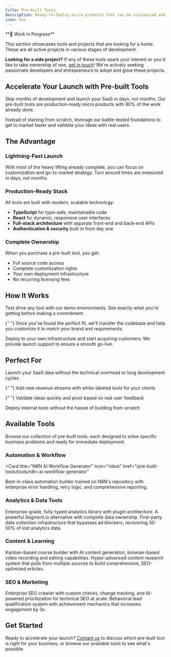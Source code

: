 ```yaml
---
title: Pre-built Tools
description: Ready-to-deploy micro products that can be customized and launched as your own SaaS
icon: box
---
```


<script type="application/ld+json">
  {`{
  "@context": "https://schema.org",
  "@type": "CollectionPage",
  "name": "WithSeismic Pre-built Tools",
  "description": "Ready-to-deploy micro products for rapid SaaS launches",
  "url": "https://withseismic.com/pre-built-tools",
  "publisher": {
    "@type": "Organization",
    "name": "WithSeismic"
  }
}`}
</script>

<Warning>
  **🚧 Work in Progress**

This section showcases tools and projects that are looking for a home. These are all active projects in various stages of development.

**Looking for a side project?** If any of these tools spark your interest or you'd like to take ownership of one, [get in touch](/contact)! We're actively seeking passionate developers and entrepreneurs to adopt and grow these projects.

</Warning>

## Accelerate Your Launch with Pre-built Tools

Skip months of development and launch your SaaS in days, not months. Our pre-built tools are production-ready micro products with 80% of the work already done.

<Card title="Why Pre-built Tools?" icon="zap">
  Instead of starting from scratch, leverage our battle-tested foundations to
  get to market faster and validate your ideas with real users.
</Card>

## The Advantage

### Lightning-Fast Launch

With most of the heavy lifting already complete, you can focus on customization and go-to-market strategy. Turn around times are measured in days, not months.

### Production-Ready Stack

All tools are built with modern, scalable technology:

- **TypeScript** for type-safe, maintainable code
- **React** for dynamic, responsive user interfaces
- **Full-stack architecture** with separate front-end and back-end APIs
- **Authentication & security** built in from day one

### Complete Ownership

When you purchase a pre-built tool, you get:

- Full source code access
- Complete customization rights
- Your own deployment infrastructure
- No recurring licensing fees

## How It Works

<Steps>
  <Step title="Try Before You Buy">
    Test drive any tool with our demo environments. See exactly what you're getting before making a commitment.
  </Step>

{" "}
<Step title="Purchase & Customize">
  Once you've found the perfect fit, we'll transfer the codebase and help you
  customize it to match your brand and requirements.
</Step>

  <Step title="Launch Your SaaS">
    Deploy to your own infrastructure and start acquiring customers. We provide launch support to ensure a smooth go-live.
  </Step>
</Steps>

## Perfect For

<CardGroup cols={2}>
  <Card title="Entrepreneurs" icon="user-tie">
    Launch your SaaS idea without the technical overhead or long development cycles
  </Card>

{" "}
<Card title="Agencies" icon="building">
  Add new revenue streams with white-labeled tools for your clients
</Card>

{" "}
<Card title="Startups" icon="rocket">
  Validate ideas quickly and pivot based on real user feedback
</Card>

  <Card title="Enterprises" icon="building-columns">
    Deploy internal tools without the hassle of building from scratch
  </Card>
</CardGroup>

## Available Tools

Browse our collection of pre-built tools, each designed to solve specific business problems and ready for immediate deployment.

### Automation & Workflow

<Card
  title="N8N AI Workflow Generator"
  icon="robot"
  href="/pre-built-tools/tools/n8n-ai-workflow-generator"
>
  Best-in-class automation builder trained on N8N's repository with enterprise
  error handling, retry logic, and comprehensive reporting.
</Card>

### Analytics & Data Tools

<CardGroup cols={2}>
  <Card title="TypeScript Analytics Package" icon="chart-line" href="/pre-built-tools/tools/typescript-analytics-package">
    Enterprise-grade, fully-typed analytics library with plugin architecture. A powerful Segment.io alternative with complete data ownership.
  </Card>

  <Card title="Analytics Proxy Server" icon="server" href="/pre-built-tools/tools/analytics-proxy-server">
    First-party data collection infrastructure that bypasses ad blockers, recovering 30-50% of lost analytics data.
  </Card>
</CardGroup>

### Content & Learning

<CardGroup cols={2}>
  <Card title="AI Course Creation Platform" icon="graduation-cap" href="/pre-built-tools/tools/ai-course-creation-platform">
    Kanban-based course builder with AI content generation, browser-based video recording and editing capabilities.
  </Card>

  <Card title="Content Research Generator" icon="magnifying-glass" href="/pre-built-tools/tools/content-research-generator">
    Hyper-advanced content research system that pulls from multiple sources to build comprehensive, SEO-optimized articles.
  </Card>
</CardGroup>

### SEO & Marketing

<CardGroup cols={2}>
  <Card title="Automated Site Crawler" icon="spider" href="/pre-built-tools/tools/automated-site-crawler">
    Enterprise SEO crawler with custom checks, change tracking, and AI-powered prioritization for technical SEO at scale.
  </Card>

  <Card title="Gamification Lead Scoring" icon="trophy" href="/pre-built-tools/tools/gamification-lead-scoring">
    Behavioral lead qualification system with achievement mechanics that increases engagement by 3x.
  </Card>
</CardGroup>

## Get Started

Ready to accelerate your launch? [Contact us](/contact) to discuss which pre-built tool is right for your business, or browse our available tools to see what's possible.
